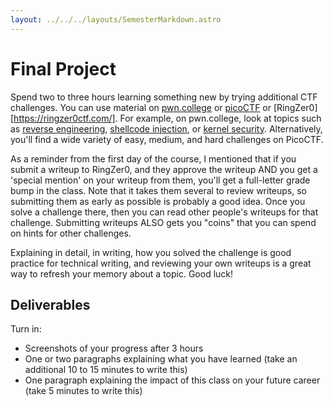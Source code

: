 ```yaml
---
layout: ../../../layouts/SemesterMarkdown.astro
---
```


# Final Project

Spend two to three hours learning something new by trying additional CTF
challenges. You can use material on [pwn.college](https://pwn.college) or
[picoCTF](https://picoctf.org) or [RingZer0][https://ringzer0ctf.com/].
For example, on pwn.college, look at topics such
as
[reverse engineering](https://pwn.college/program-security/reverse-engineering/),
[shellcode injection](https://pwn.college/program-security/shellcode-injection/),
or [kernel security](https://pwn.college/system-security/kernel-security/).
Alternatively, you'll find a wide variety of easy, medium, and hard challenges
on PicoCTF.

As a reminder from the first day of the course, I mentioned that if you submit a writeup
to RingZer0, and they approve the writeup AND you get a 'special mention' on your writeup
from them, you'll get a full-letter grade bump in the class.  Note that it takes them several 
to review writeups, so submitting them as early as possible is probably a good idea.  Once 
you solve a challenge there, then you can read other people's writeups for that challenge.
Submitting writeups ALSO gets you "coins" that you can spend on hints for other challenges.

Explaining in detail, in writing, how you solved the challenge is good practice for technical
writing, and reviewing your own writeups is a great way to refresh your memory about a topic.
Good luck!
 

## Deliverables

Turn in:

- Screenshots of your progress after 3 hours
- One or two paragraphs explaining what you have learned (take an additional 10
  to 15 minutes to write this)
- One paragraph explaining the impact of this class on your future career (take
  5 minutes to write this)
